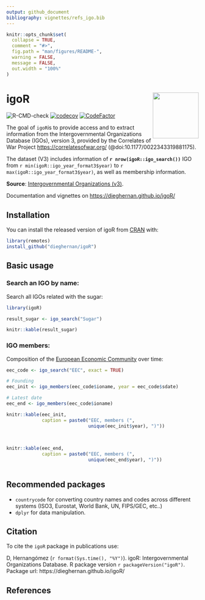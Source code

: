 ```yaml
---
output: github_document
bibliography: vignettes/refs_igo.bib
---
```


<!-- README.md is generated from README.Rmd. Please edit that file -->

```r
knitr::opts_chunk$set(
  collapse = TRUE,
  comment = "#>",
  fig.path = "man/figures/README-",
  warning = FALSE,
  message = FALSE,
  out.width = "100%"
)
```

# igoR <img src="man/figures/logo.png" align="right" width="120" />

<!-- badges: start -->
![R-CMD-check](https://github.com/dieghernan/igoR/workflows/R-CMD-check/badge.svg)
[![codecov](https://codecov.io/gh/dieghernan/igoR/branch/master/graph/badge.svg?token=UH3VLTTTRE)](https://codecov.io/gh/dieghernan/igoR)
[![CodeFactor](https://www.codefactor.io/repository/github/dieghernan/igor/badge)](https://www.codefactor.io/repository/github/dieghernan/igor)
<!-- badges: end -->

The goal of `igoR`is to provide access and to extract information from the Intergovernmental Organizations Database (IGOs), version 3, provided by the Correlates of War Project <https://correlatesofwar.org/> (@doi:10.1177/0022343319881175). 

The dataset (V3) includes information of **`r nrow(igoR::igo_search())`** IGO from `r min(igoR::igo_year_format3$year)` to `r max(igoR::igo_year_format3$year)`, as well as 
membership information.

**Source**: [Intergovernmental Organizations (v3)](https://correlatesofwar.org/data-sets/IGOs).


Documentation and vignettes on <https://dieghernan.github.io/igoR/>

## Installation

You can install the released version of igoR from [CRAN](https://CRAN.R-project.org) with:

``` r
library(remotes)
install_github("dieghernan/igoR")
```

## Basic usage

### Search an IGO by name:

Search all IGOs related with the sugar: 

```r
library(igoR)

result_sugar <- igo_search("Sugar")

```

```r
knitr::kable(result_sugar)
```

### IGO members:

Composition of the [European Economic Community](https://en.wikipedia.org/wiki/European_Economic_Community) over time:

```r

eec_code <- igo_search("EEC", exact = TRUE)

# Founding
eec_init <- igo_members(eec_code$ioname, year = eec_code$sdate)

# Latest date
eec_end <- igo_members(eec_code$ioname)

```

```r
knitr::kable(eec_init,
             caption = paste0("EEC, members (",
                              unique(eec_init$year), ")"))
  
      
```

```r
knitr::kable(eec_end,
             caption = paste0("EEC, members (",
                              unique(eec_end$year), ")"))
             
```



## Recommended packages

- `countrycode` for converting country names and codes across different systems (ISO3, Eurostat, World Bank, UN, FIPS/GEC, etc..)
- `dplyr` for data manipulation.


## Citation

To cite the `igoR` package in publications use:

D, Hernangómez (`r format(Sys.time(), "%Y")`). 
igoR: Intergovernmental Organizations Database. 
R package version `r packageVersion("igoR")`. 
Package url: https://dieghernan.github.io/igoR/



## References





